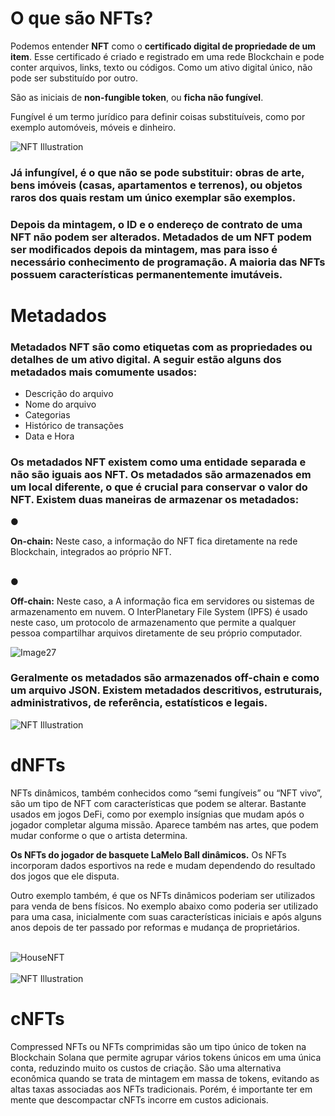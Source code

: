 <div
  style={{
    display: "flex",
    alignItems: "center",
    gap: "16px",
    textAlign: "justify",
  }}
>
  <div style={{ maxWidth: "60%" }}>
    <h1 style={{ color: "#1a4476" }}>O que são NFTs?</h1>
    <p>
      Podemos entender <strong>NFT</strong> como o
      <strong>certificado digital de propriedade de um item</strong>. Esse
      certificado é criado e registrado em uma rede Blockchain e pode conter
      arquivos, links, texto ou códigos. Como um ativo digital único, não pode
      ser substituído por outro.
    </p>
    <p>
      São as iniciais de <strong>non-fungible token</strong>, ou
      <strong>ficha não fungível</strong>.
    </p>
    <p>
      Fungível é um termo jurídico para definir coisas substituíveis, como por
      exemplo automóveis, móveis e dinheiro.
    </p>
  </div>
  <img
    src="https://firebasestorage.googleapis.com/v0/b/web3edubrasil-eddf4.firebasestorage.app/o/Trails%2FNew_IntroWeb3%2F26.gif?alt=media&token=b3bc61cc-1df2-40f2-a6e6-99d2830f6113"
    alt="NFT Illustration"
    style={{ width: "280px" }}
  />
</div>

### Já infungível, é o que não se pode substituir: obras de arte, bens imóveis (casas, apartamentos e terrenos), ou objetos raros dos quais restam um único exemplar são exemplos.

### Depois da mintagem, o ID e o endereço de contrato de uma NFT não podem ser alterados. Metadados de um NFT podem ser modificados depois da mintagem, mas para isso é necessário conhecimento de programação. A maioria das NFTs possuem características permanentemente imutáveis.

<div style={{ color: "#1a4476" }}>
  <h1>Metadados</h1>
</div>

### Metadados NFT são como etiquetas com as propriedades ou detalhes de um ativo digital. A seguir estão alguns dos metadados mais comumente usados:

- Descrição do arquivo
- Nome do arquivo
- Categorias
- Histórico de transações
- Data e Hora

### **Os metadados NFT existem como uma entidade separada e não são iguais aos NFT.** Os metadados são armazenados em um local diferente, o que é crucial para conservar o valor do NFT. Existem duas maneiras de armazenar os metadados:

<div style={{ display: "flex", alignItems: "center", gap: "8px" }}>
  <span style={{ color: "#21a16b", fontSize: "14px" }}>●</span>
  <p style={{ margin: 0 }}>
    <strong style={{ color: "#21a16b" }}>On-chain:</strong> Neste caso, a
    informação do NFT fica diretamente na rede Blockchain, integrados ao próprio
    NFT.
  </p>
</div>
<br />

<div style={{ display: "flex", alignItems: "flex-start", gap: "8px" }}>
  <span style={{ color: "#21a16b", fontSize: "14px" }}>●</span>
  <p style={{ margin: 0 }}>
    <strong style={{ color: "#21a16b" }}>Off-chain:</strong> Neste caso, a A
    informação fica em servidores ou sistemas de armazenamento em nuvem. O
    InterPlanetary File System (IPFS) é usado neste caso, um protocolo de
    armazenamento que permite a qualquer pessoa compartilhar arquivos
    diretamente de seu próprio computador.
  </p>
</div>

![Image27](https://firebasestorage.googleapis.com/v0/b/web3edubrasil-eddf4.firebasestorage.app/o/Trails%2FNew_IntroWeb3%2F27.png?alt=media&token=1f4518ec-2a9c-4120-896e-e4f4cea2f343)

### Geralmente os metadados são armazenados off-chain e como um arquivo JSON. Existem metadados descritivos, estruturais, administrativos, de referência, estatísticos e legais.

<div
  style={{
    display: "flex",
    alignItems: "center",
    gap: "16px",
    textAlign: "justify",
  }}
>
  <img
    src="https://firebasestorage.googleapis.com/v0/b/web3edubrasil-eddf4.firebasestorage.app/o/Trails%2FNew_IntroWeb3%2F28.png?alt=media&token=160f5a94-3da3-49a7-9435-fb57c9573e67"
    alt="NFT Illustration"
    style={{ width: "300px" }}
  />
  <div style={{ maxWidth: "60%" }}>
    <h1 style={{ color: "#1a4476" }}>dNFTs</h1>
    <p>
      NFTs dinâmicos, também conhecidos como “semi fungíveis” ou “NFT vivo”, são
      um tipo de NFT com características que podem se alterar. Bastante usados
      em jogos DeFi, como por exemplo insígnias que mudam após o jogador
      completar alguma missão. Aparece também nas artes, que podem mudar
      conforme o que o artista determina.
    </p>
    <p>
      <strong>Os NFTs do jogador de basquete LaMelo Ball dinâmicos.</strong> Os
      NFTs incorporam dados esportivos na rede e mudam dependendo do resultado
      dos jogos que ele disputa.
    </p>
    <p>
      Outro exemplo também, é que os NFTs dinâmicos poderiam ser utilizados para
      venda de bens físicos. No exemplo abaixo como poderia ser utilizado para
      uma casa, inicialmente com suas características iniciais e após alguns
      anos depois de ter passado por reformas e mudança de proprietários.
    </p>
  </div>
</div>

<br />

<div style={{ textAlign: "center" }}>
  <img
    src="https://firebasestorage.googleapis.com/v0/b/web3edubrasil-eddf4.firebasestorage.app/o/Trails%2FNew_IntroWeb3%2F29.png?alt=media&token=0bd5c260-ba18-422b-9e5b-9d35282a35f6"
    alt="HouseNFT"
  />
</div>

<br />

<div
  style={{
    display: "flex",
    alignItems: "center",
    gap: "16px",
    textAlign: "justify",
  }}
>
  <img
    src="https://firebasestorage.googleapis.com/v0/b/web3edubrasil-eddf4.firebasestorage.app/o/Trails%2FNew_IntroWeb3%2F30.png?alt=media&token=46a7aa09-d083-4ce3-bffe-9061c61e80f6"
    alt="NFT Illustration"
    style={{ width: "180px" }}
  />
  <div style={{ maxWidth: "60%" }}>
    <h1 style={{ color: "#1a4476" }}>cNFTs</h1>
    <p>
      Compressed NFTs ou NFTs comprimidas são um tipo único de token na
      Blockchain Solana que permite agrupar vários tokens únicos em uma única
      conta, reduzindo muito os custos de criação. São uma alternativa econômica
      quando se trata de mintagem em massa de tokens, evitando as altas taxas
      associadas aos NFTs tradicionais. Porém, é importante ter em mente que
      descompactar cNFTs incorre em custos adicionais.
    </p>
  </div>
</div>
